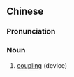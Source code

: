 ==Chinese==
{{zh-forms|s=联轴器}}

===Pronunciation===
{{zh-pron
|m=liánzhóuqì
|cat=n
}}

===Noun===
{{zh-noun}}

# [[coupling]] (device)